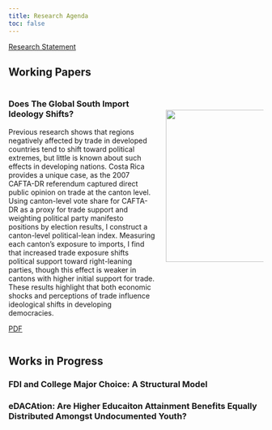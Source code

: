 ```yaml
---
title: Research Agenda
toc: false
---
```


[Research Statement](files/documents/research-statement.pdf){target=_blank .btn .btn-primary .btn-lg .cv-download}

## Working Papers

:::: {.columns}

::: {.column width="60%"}

### Does The Global South Import Ideology Shifts?
Previous research shows that regions negatively affected by trade in developed countries tend to shift toward political extremes, but little is known about such effects in developing nations. 
Costa Rica provides a unique case, as the 2007 CAFTA-DR referendum captured direct public opinion on trade at the canton level. 
Using canton-level vote share for CAFTA-DR as a proxy for trade support and weighting political party manifesto positions by election results, I construct a canton-level political-lean index. 
Measuring each canton’s exposure to imports, I find that increased trade exposure shifts political support toward right-leaning parties, though this effect is weaker in cantons with higher initial support for trade. 
These results highlight that both economic shocks and perceptions of trade influence ideological shifts in developing democracies.


[PDF](files/documents/CAFTA-Ideology-Manuscript.pdf){target=_blank .btn .btn-primary .btn-lg .cv-download} 

:::

::: {.column width="40%"}

<br>

![](files/images/political-lean-graph.png){fig-align="right" width=450px height=300px}

:::

::::

## Works in Progress

### FDI and College Major Choice: A Structural Model

### eDACAtion: Are Higher Educaiton Attainment Benefits Equally Distributed Amongst Undocumented Youth?